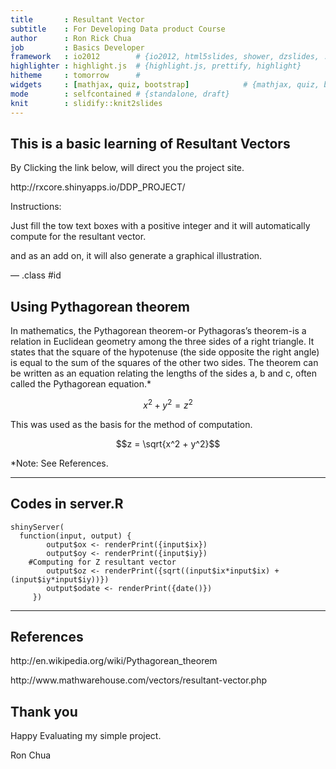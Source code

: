 ```yaml
---
title       : Resultant Vector
subtitle    : For Developing Data product Course
author      : Ron Rick Chua
job         : Basics Developer
framework   : io2012        # {io2012, html5slides, shower, dzslides, ...}
highlighter : highlight.js  # {highlight.js, prettify, highlight}
hitheme     : tomorrow      # 
widgets     : [mathjax, quiz, bootstrap]            # {mathjax, quiz, bootstrap}
mode        : selfcontained # {standalone, draft}
knit        : slidify::knit2slides
---
```


## This is a basic learning of Resultant Vectors

By Clicking the link below, will direct you the project site.

http://rxcore.shinyapps.io/DDP_PROJECT/

Instructions:

Just fill the tow text boxes with a positive integer and it will automatically compute
for the resultant vector.  

and as an add on, it will also generate a graphical illustration.

--- .class #id 

## Using Pythagorean theorem

In mathematics, the Pythagorean theorem-or Pythagoras's theorem-is a relation in Euclidean geometry among the three sides of a right triangle. It states that the square of the hypotenuse (the side opposite the right angle) is equal to the sum of the squares of the other two sides. The theorem can be written as an equation relating the lengths of the sides a, b and c, often called the Pythagorean equation.*

 $$x^2 + y^2 = z^2$$

This was used as the basis for the method of computation.

 $$z = \sqrt{x^2 + y^2}$$

*Note: See References.

---


## Codes in server.R



```
shinyServer(
  function(input, output) {
		output$ox <- renderPrint({input$ix})
		output$oy <- renderPrint({input$iy})
    #Computing for Z resultant vector
		output$oz <- renderPrint({sqrt((input$ix*input$ix) + (input$iy*input$iy))})
 		output$odate <- renderPrint({date()})
     })
 ```

---

## References

http://en.wikipedia.org/wiki/Pythagorean_theorem

http://www.mathwarehouse.com/vectors/resultant-vector.php




## Thank you

Happy Evaluating my simple project.

Ron Chua


